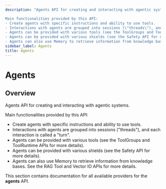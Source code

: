 ```yaml
---
description: "Agents API for creating and interacting with agentic systems.

Main functionalities provided by this API:
- Create agents with specific instructions and ability to use tools.
- Interactions with agents are grouped into sessions (\"threads\"), and each interaction is called a \"turn\".
- Agents can be provided with various tools (see the ToolGroups and ToolRuntime APIs for more details).
- Agents can be provided with various shields (see the Safety API for more details).
- Agents can also use Memory to retrieve information from knowledge bases. See the RAG Tool and Vector IO APIs for more details."
sidebar_label: Agents
title: Agents
---
```


# Agents

## Overview

Agents API for creating and interacting with agentic systems.

Main functionalities provided by this API:
- Create agents with specific instructions and ability to use tools.
- Interactions with agents are grouped into sessions ("threads"), and each interaction is called a "turn".
- Agents can be provided with various tools (see the ToolGroups and ToolRuntime APIs for more details).
- Agents can be provided with various shields (see the Safety API for more details).
- Agents can also use Memory to retrieve information from knowledge bases. See the RAG Tool and Vector IO APIs for more details.

This section contains documentation for all available providers for the **agents** API.
